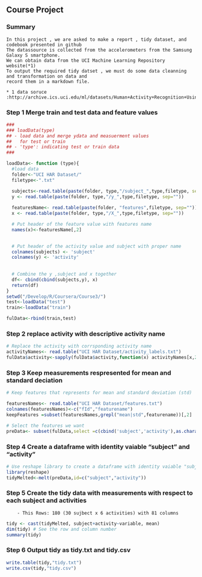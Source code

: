 ## Course Project

### Summary 
    In this project , we are asked to make a report , tidy dataset, and codebook presented in github
    The datassource is collected from the accelerometers from the Samsung Galaxy S smartphone.
    We can obtain data from the UCI Machine Learning Repository website(*1)
    To output the required tidy datset , we must do some data cleanning and transformation on data and
    record them in a markdown file.

    * 1 data soruce :http://archive.ics.uci.edu/ml/datasets/Human+Activity+Recognition+Using+Smartphones 
    
### Step 1 Merge train and test data and feature values

```r
###
### loadData(type)
## - load data and merge ydata and measuerment values 
##   for test or train
## - 'type': indicating test or train data
###

loadData<- function (type){
  #load data 
  folder<-"UCI HAR Dataset/"
  filetype<-".txt"

  subjects<-read.table(paste(folder, type,"/subject_",type,filetype, sep=""))
  y <- read.table(paste(folder, type,"/y_",type,filetype, sep=""))
  
  featuresName<- read.table(paste(folder, "features",filetype, sep=""))
  x <- read.table(paste(folder, type,"/X_",type,filetype, sep=""))

  # Put header of the feature value with features name
  names(x)<-featuresName[,2]
  

  # Put header of the activity value and subject with proper name 
  colnames(subjects) <- 'subject'
  colnames(y) <- 'activity'          
            
            
  # Combine the y ,subject and x together 
  df<- cbind(cbind(subjects,y), x)
  return(df)
}
setwd("/Develop/R/Coursera/Course3/")
test<-loadData("test")
train<-loadData("train")

fulData<-rbind(train,test)
```

### Step 2 replace activity with descriptive activity name 
```r
# Replace the activity with corrsponding activity name
activityNames<- read.table("UCI HAR Dataset/activity_labels.txt")
fulData$activity<-sapply(fulData$activity,function(x) activityNames[x,2])
```

### Step 3 Keep measurements respresented for mean and standard deciation 
```r
# Keep features that represents for mean and standard deviation (std)

featuresNames<- read.table("UCI HAR Dataset/features.txt")
colnames(featuresNames)<-c("fId","featurename")
keepFeatures =subset(featuresNames,grepl("mean|std",featurename))[,2]

# Select the features we want
preData<- subset(fulData,select =c(cbind('subject','activity'),as.character(keepFeatures)))

```

### Step 4 Create a dataframe with identity vaiable "subject" and "activity" 
```r

# Use reshape library to create a dataframe with identity vaiable "subject" and "activity" 
library(reshape)
tidyMelted<-melt(preData,id=c("subject","activity"))

```
### Step 5 Create the tidy data with measurements with respect to each subject and activities
        - This Rows: 180 (30 sujbect x 6 activities) with 81 columns
```r
tidy <- cast(tidyMelted, subject+activity~variable, mean)
dim(tidy) # See the row and column number
summary(tidy)
```

### Step 6 Output tidy as tidy.txt and tidy.csv
```r
write.table(tidy,"tidy.txt")
write.csv(tidy,"tidy.csv")
```
